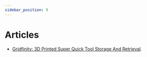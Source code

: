 ```yaml
---
sidebar_position: 9
---
```


# Articles

* [Gridfinity: 3D Printed Super Quick Tool Storage And Retrieval](https://hackaday.com/2022/04/18/gridfinity-3d-printed-super-quick-tool-storage-and-retrieval/).
